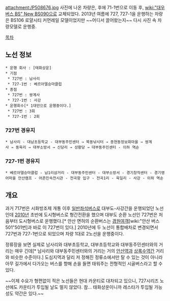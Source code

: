 attachment:/P508676.jpg
사진에 나온 차량은, 후에 71-1번으로 이동 후, [[wiki:"대우버스 BS" New BS090]]으로 교체되었다. 2013년 여름에 727, 727-1을 운행하는 차량은 BS106 로얄시티 커먼레일 모델이었지만 ~~어디서 끌어왔는지~~ 다시 사진 속 차량모델로 운행중.

[[목차]]
== 노선 정보 ==
 * 운행 회사 : [태화상운]
 * 기점 
  * 727번 : 남사리
  * 727-1번 : 베르아델승마클럽
 * 종점 
  * 727번 : 쌍계사
  * 727-1번 : 사강
 * 운행회수[* 1대만으로 운행중이다.] 
  * 727번 : 3회
  * 727-1번 : 2회

=== 727번 경유지 ===
 * 남사리 - 대남초등학교 - 대부동주민센터 → 북동낚시터 → 종현동정보화마을 → 쌍계사 → 동육리 → 대부소방서 → 신당리 → 성황당 → 대부동주민센터 - 이하 역순 

=== 727-1번 경유지 ===
 * 베르아델승마클럽 - 남1리삼거리 - 대부동주민센터 - 대부소방서 - 경기창작센터 - 경기영어마을 안산캠프 - 어촌민속전시관 - 전곡항 입구 - 전곡1리 - 육일리 - 사강 - 이하 역순 

== 개요 ==
과거 717번은 시화방조제 개통 이후 [[일반좌석버스]]로 대부도-사강간을 운행되었던 노선인데 [[2010년]] 초반에 도시형버스로 형간전환을 했으며 대부도 순환 노선인 727번은 처음부터 도시형버스로 운행했다.[* 안산 면허의 순환버스는 [[경원여객]][wiki:"안산 버스 501"501번]과 바로 이 727번이 있다.] 2010년에 두 노선이 통합배차로 변경되면서 727번과 727-1번으로 되었으며 차량 1대로 2노선을 운행중이다.

정류장을 보면 실제로 남사리와 대부초등학교, 대부초등학교와 대부동주민센터와의 거리는 매우 긴데[* 남사리와 대부동주민센터와의 거리는 거의 [[안산역]]과 [[상록수역]]간 거리와 비슷한 수준이다.] 도심지역과 달리 저 정해진 정류소에서만 탈 수 있는 것이 아니라 아무 길가에서 다가오는 버스를 향해 손을 들면 태워주는 전형적인 시골버스라고 할 수 있다.

~~이제 수요가 형편없이 적은 노선들은 현대 카운티로 대차되고 있으니, 727시리즈 노선에도 카운티가 투입될 날도 멀지 않았다. 참... 태화상운이니까 레스타가 투입될 가능성도 약간은 있다.~~
